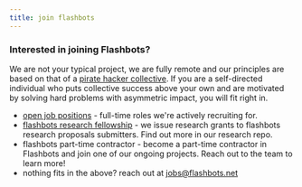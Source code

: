 ```yaml
---
title: join flashbots
---
```


### Interested in joining Flashbots?
We are not your typical project, we are fully remote and our principles are based on that of a [pirate hacker collective](https://www.youtube.com/watch?v=T0fAznO1wA8). If you are a self-directed individual who puts collective success above your own and are motivated by solving hard problems with asymmetric impact, you will fit right in.

* [open job positions](https://www.notion.so/flashbots/Flashbots-Job-Board-94d53cb01ef04a9484711dacf18739e3) - full-time roles we're actively recruiting for.
* [flashbots research fellowship](https://github.com/flashbots/mev-research/blob/main/research_fellowship.md) - we issue research grants to flashbots research proposals submitters. Find out more in our research repo.
* flashbots part-time contractor - become a part-time contractor in Flashbots and join one of our ongoing projects. Reach out to the team to learn more!
* nothing fits in the above? reach out at jobs@flashbots.net
